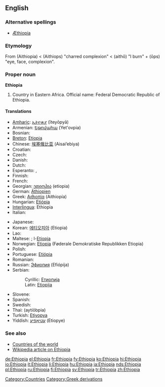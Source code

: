 ==English==

===Alternative spellings===
* [[Æthiopia]] {{i|archaic}}

===Etymology===
From {{etyl|grc}} '''{{polytonic|[[Αἰθιοπία]]}}''' (Aithiopia) < '''{{polytonic|[[Αἰθίοψ]]}}''' (Aithiops) "charred complexion" < '''{{polytonic|[[αἴθω]]}}''' (aithō) "I burn" + '''{{polytonic|[[ὤψ]]}}''' (ōps) "eye, face, complexion".

{{wikipedia}}

===Proper noun===
'''Ethiopia'''

# Country in Eastern Africa. Official name: Federal Democratic Republic of Ethiopia.

====Translations====
{{top}}
* [[Amharic]]: [[ኢትዮጵያ]] (īteyōpyā)
* Armenian: [[Եթովպիա]] (Yet'ovpia)
* Bosnian: {{t-|bs|Etiopija|f}}
* [[Breton]]: [[Etiopia]]
* Chinese: [[埃塞俄比亚]] (Aisai’ebiya)
* Croatian: {{t-|hr|Etiopija|f}}
* Czech: {{t-|cs|Etiopie|f}}
* Danish: {{t-|da|Etiopien}}
* Dutch: {{t+|nl|Ethiopië}}
* Esperanto: {{t-|eo|Etiopio|xs=Esperanto}}, {{t-|eo|Etiopujo|xs=Esperanto}}
* Finnish: {{t+|fi|Etiopia}}
* French: {{t+|fr|Éthiopie}}
* Georgian: [[ეთიოპია]] (etiopia)
* German: [[Äthiopien]] {{n}}
* Greek: [[Αιθιοπία]] (Aithiopía) {{f}}
* Hungarian: [[Etiópia]]
* [[Interlingua]]: Ethiopia
* Italian: {{t+|it|Etiopia|f}}
{{mid}}
* Japanese: {{t+|ja|エチオピア|tr=Echiopia|sc=Jpan}}
* Korean: [[에티오피아]] (Etiopia)
* Lao: {{t|lo|ເອທິໂອປີ|tr='eethi'oopii|sc=Laoo}}
* Maltese: ; l-[[Etjopja]]
* Norwegian: [[Etiopia]] (Føderale Demokratiske Republikken Etiopia)
* Polish: {{t+|pl|Etiopia|f}}
* Portuguese: [[Etiópia]] {{f}}
* Romanian: {{t-|ro|Etiopia|f}}
* Russian: [[Эфиопия]] (Efiópija) {{f}}
* Serbian:
*: Cyrillic: [[Етиопија#Serbian|Етиопија]] {{f}}
*: Latin: [[Etiopija#Serbian|Etiopija]] {{f}}
* Slovene: {{t+|sl|Etiopija|f}}
* Spanish: {{t+|es|Etiopía|f}}
* Swedish: {{t+|sv|Etiopien}}
* Thai: {{Thai|[[เอธิโอเปีย]]}} (aytíōbpia)
* Turkish: [[Etiyopya]]
* Yiddish: [[עטיאָפיע]] (Etiopye)
{{bottom}}

===See also===
* [[Appendix:Countries of the world|Countries of the world]]
* [[w:Ethiopia|Wikipedia article on Ethiopia]]

[[Category:Countries]]
[[Category:Greek derivations]]

[[de:Ethiopia]]
[[el:Ethiopia]]
[[fr:Ethiopia]]
[[fy:Ethiopia]]
[[ko:Ethiopia]]
[[hi:Ethiopia]]
[[io:Ethiopia]]
[[it:Ethiopia]]
[[li:Ethiopia]]
[[hu:Ethiopia]]
[[ja:Ethiopia]]
[[nds:Ethiopia]]
[[pl:Ethiopia]]
[[ru:Ethiopia]]
[[fi:Ethiopia]]
[[sv:Ethiopia]]
[[tr:Ethiopia]]
[[zh:Ethiopia]]